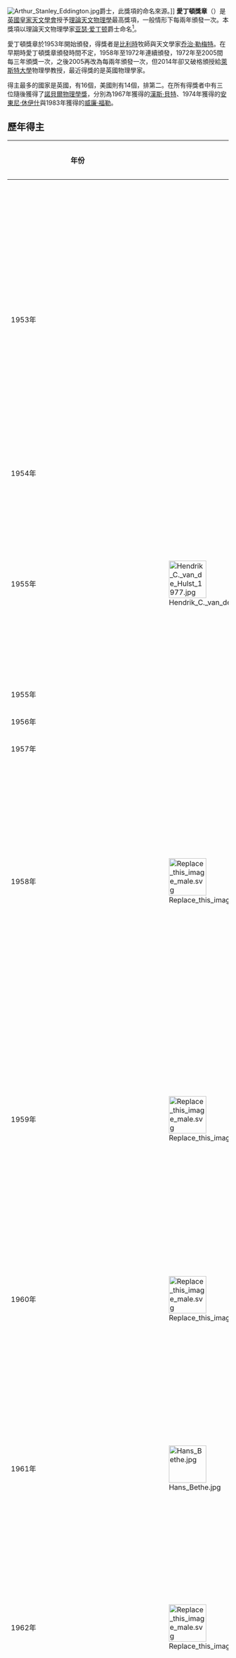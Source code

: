 [[File:Arthur_Stanley_Eddington.jpg|thumb]]爵士，此獎項的命名來源。]]
'''愛丁頓獎章'''（{{lang-en|'''Eddington Medal'''}}）是[[英國皇家天文學會|英國皇家天文學會]]授予[[理論天文學|理論天文物理學]]最高獎項，一般情形下每兩年頒發一次。本獎項以理論天文物理學家[[亚瑟·爱丁顿|亚瑟·爱丁顿]]爵士命名<ref>{{Cite web |url=http://www.ras.org.uk/awards-and-grants/awards/2263-eddington-medal |title=Eddington Medal |accessdate=2015-07-24 |archive-date=2015-07-03 |archive-url=https://web.archive.org/web/20150703124641/http://www.ras.org.uk/awards-and-grants/awards/2263-eddington-medal |dead-url=no }}</ref>。

愛丁頓獎章於1953年開始頒發，得獎者是[[比利時|比利時]]牧師與天文學家[[乔治·勒梅特|乔治·勒梅特]]。在早期時愛丁頓獎章頒發時間不定，1958年至1972年連續頒發，1972年至2005間每三年頒獎一次，之後2005再改為每兩年頒發一次，但2014年卻又破格頒授給[[萊斯特大學|萊斯特大學]]物理學教授{{link-de|安德魯·金恩|Andrew R. King}}，最近得獎的是英國物理學家{{link-en|安東尼·貝爾|Tony Bell (physicist)}}。

得主最多的國家是英國，有16個，美國則有14個，排第二。在所有得獎者中有三位隨後獲得了[[諾貝爾物理學獎|諾貝爾物理學獎]]，分別為1967年獲得的[[漢斯·貝特|漢斯·貝特]]、1974年獲得的[[安東尼·休伊什|安東尼·休伊什]]與1983年獲得的[[威廉·福勒|威廉·福勒]]。

== 歷年得主 ==
{|class="wikitable" style="text-align:center;" border="1" cellspacing="0" width="100%" style=" "
|-
! 年份
! colspan=2|获奖者
! 国籍
! 主要成就
! 註釋
|-
|1953年
|
|[[乔治·勒梅特|乔治·勒梅特]]
|{{BEL}}
|[[弗里德曼-勒梅特-羅伯遜-沃爾克度規|弗里德曼-勒梅特-羅伯遜-沃爾克度規]]，並由此指出宇宙最初起源於一個「原始原子」的爆炸且一直膨脹。
|<ref>{{Cite web |url=http://articles.adsabs.harvard.edu/full/1953MNRAS.113....2L |title=Announcement of Eddington Medal award |access-date=2012-01-01 |archive-date=2021-04-18 |archive-url=https://web.archive.org/web/20210418011008/http://articles.adsabs.harvard.edu/full/1953MNRAS.113....2L |dead-url=no }}</ref>
|-
|1954年
|colspan="5" align="center"|沒有頒發
|-
|1955年
|[[File:Hendrik_C._van_de_Hulst_1977.jpg|85px]]
|[[亨德里克·范德胡斯特|亨德里克·范德胡斯特]]
|{{NLD}}
|預測出中性氫原子會發出因能階變化而產生的[[電磁波|電磁波]][[譜線|譜線]]，即[[21公分線|21公分線]]。
|<ref>{{Cite web |url=http://adsabs.harvard.edu//full/seri/MNRAS/0115//0000202.000.html |title=Address on the award of the Eddington Medal to Professor H. C. van de Hulst |accessdate=2012-01-01 |archive-date=2012-03-09 |archive-url=https://web.archive.org/web/20120309153740/http://adsabs.harvard.edu//full/seri/MNRAS/0115//0000202.000.html |dead-url=no }}</ref>
|-
|1955年
|rowspan="3" colspan="5" align="center"|沒有頒發
|-
|1956年
|-
|1957年
|-
|1958年
|[[File:Replace_this_image_male.svg|85px]]
|{{link-en|賀瑞斯·巴布科|Horace W. Babcock}}
|{{USA}}
|提出使用[[自適應光學|可變形鏡以改進光學系統性能的技術]]與[[巴布科模型|解釋觀測到的太陽磁場和黑子形成機制的模型]]。
|<ref>{{Cite web |url=http://adsabs.harvard.edu//full/seri/MNRAS/0118//0000404.000.html |title=Society Business: Address on award of Eddington Medal |accessdate=2012-01-01 |archive-date=2012-03-09 |archive-url=https://web.archive.org/web/20120309153757/http://adsabs.harvard.edu//full/seri/MNRAS/0118//0000404.000.html |dead-url=no }}</ref>
|-
|1959年
|[[File:Replace_this_image_male.svg|85px]]
|[[詹姆斯·史丹利·希伊|詹姆斯·史丹利·希伊]]
|{{UK}}
|發現太陽會散發出無線電波，奠定了[[射電天文學|射電天文學]]的基礎，同時亦發現[[天鵝座|天鵝座]]存在[[天鵝座X-1|河外射電源]]。
|<ref>{{Cite web |url=http://adsabs.harvard.edu//full/seri/MNRAS/0119//0000447.000.html |title=Society Business: Eddington Medal, Address on award of |accessdate=2012-01-01 |archive-date=2012-03-09 |archive-url=https://web.archive.org/web/20120309153801/http://adsabs.harvard.edu//full/seri/MNRAS/0119//0000447.000.html |dead-url=no }}</ref>
|-
|1960年
|[[File:Replace_this_image_male.svg|85px]]
|{{link-en|羅伯特·德斯芙爾特·阿特金森|Robert d'Escourt Atkinson}}
|{{UK}}
|根據[[伽莫夫|伽莫夫]]的理論提出[[恆星核合成|恆星能發生核聚變]]。
|<ref>{{Cite web |url=http://adsabs.harvard.edu//full/seri/QJRAS/0001//0000026.000.html |title=The award of The Eddington Medal to Dr R. d'E. Atkinson (address) |accessdate=2012-01-01 |archive-date=2012-03-09 |archive-url=https://web.archive.org/web/20120309153811/http://adsabs.harvard.edu//full/seri/QJRAS/0001//0000026.000.html |dead-url=no }}</ref>
|-
|1961年
|[[File:Hans_Bethe.jpg|85px]]
|[[File:Nobel_prize_medal.svg|20px]][[汉斯·贝特|汉斯·贝特]]
|{{USA}}
|恆星中能源產生的研究，解釋了為什麼恆星能長時間向外釋放巨大的能量的問題。
|<ref>{{Cite web |url=http://adsabs.harvard.edu//full/seri/QJRAS/0002//0000107.000.html |title=The award of The Eddington Medal to Professor H. A. Bethe (address) |accessdate=2012-01-01 |archive-date=2012-03-09 |archive-url=https://web.archive.org/web/20120309153818/http://adsabs.harvard.edu//full/seri/QJRAS/0002//0000107.000.html |dead-url=no }}</ref>
|-
|1962年
|[[File:Replace_this_image_male.svg|85px]]
|[[安德烈·拉勒曼德|安德烈·拉勒曼德]]
|{{FRA}}
|把[[光電倍增管|光電倍增管]]應用在天文學之上。
|<ref>{{Cite web |url=http://adsabs.harvard.edu//full/seri/QJRAS/0003//0000084.000.html |title=The award of The Eddington Medal to Professor André Lallemand (address) |accessdate=2012-01-01 |archive-date=2012-03-09 |archive-url=https://web.archive.org/web/20120309153826/http://adsabs.harvard.edu//full/seri/QJRAS/0003//0000084.000.html |dead-url=no }}</ref> 
|-
|rowspan=2 nowrap|1963年
|[[File:Replace_this_image_male.svg|85px]]
|[[艾伦·桑德奇|艾伦·桑德奇]]
|{{USA}}
|發現[[類星體|類星體]]且確定了第一個較為精確的[[哈勃常數|哈勃常數]]和[[宇宙的年齡|宇宙的年齡]]的數值。
|rowspan=2|<ref>{{Cite web |url=http://adsabs.harvard.edu//full/seri/QJRAS/0004//0000180.000.html |title=Award of Eddington Medal jointly to A. R. Sandage and M. Schwarzschild (address) |accessdate=2012-01-01 |archive-date=2012-03-09 |archive-url=https://web.archive.org/web/20120309153831/http://adsabs.harvard.edu//full/seri/QJRAS/0004//0000180.000.html |dead-url=no }}</ref>
|-
|
|[[馬丁·史瓦西|馬丁·史瓦西]]
|{{USA}}
|恆星結構和恆星演化的研究，使用同溫層望遠鏡觀測天文的第一人，也因此確認了太陽大氣層中的對流存在。
|-
|rowspan=2 nowrap|1964年
|[[File:Replace_this_image_male.svg|85px]]
|[[赫伯特·弗里德曼|赫伯特·弗里德曼]]
|{{USA}}
|提出把美國的[[探空火箭|探空火箭]]應用到天文學、[[太陽物理學|太陽物理學]]和[[高層大氣物理學|高層大氣物理學]]的先驅。
|rowspan=2|<ref>{{Cite web |url=http://adsbit.harvard.edu//full/seri/QJRAS/0005//0000108.000.html |title=Tousey, R., awarded Eddington Medal |accessdate=2012-01-01 |archive-date=2012-01-28 |archive-url=https://web.archive.org/web/20120128112919/http://adsbit.harvard.edu//full/seri/QJRAS/0005//0000108.000.html |dead-url=no }}</ref> 
|-
|[[File:Replace_this_image_male.svg|85px]]
|[[理查德·圖西|理查德·圖西]]
|{{USA}}
|提出從太空觀察太陽的第一人，曾用從[[納粹德國|納粹德國]]奪得的[[V-2火箭|V-2火箭]]拍攝出太陽的[[紫外|紫外]]線光譜的第一張照片。
|-
|rowspan=2 nowrap|1965年
|[[File:Replace_this_image_male.svg|85px]]
|[[羅伯特·龐德|羅伯特·龐德]]
|{{USA}}
|[[核磁共振|核磁共振]]與支持[[愛因斯坦|愛因斯坦]][[廣義相對論|廣義相對論]]的{{link-en|龐德–雷布卡實驗|Pound–Rebka experiment}}的提出者之一。
|rowspan=2|<ref>{{Cite web |url=http://adsabs.harvard.edu//full/seri/QJRAS/0006//0000123.000.html |title=Pound, R. V., awarded Eddington Medal |accessdate=2012-01-01 |archive-date=2012-03-09 |archive-url=https://web.archive.org/web/20120309153835/http://adsabs.harvard.edu//full/seri/QJRAS/0006//0000123.000.html |dead-url=no }}</ref>
|-
|[[File:Replace_this_image_male.svg|85px]]
|[[格倫·雷布卡|格倫·雷布卡]]
|{{USA}}
|{{link-en|龐德–雷布卡實驗|Pound–Rebka experiment}}的提出者之一，曾使用[[穆斯堡爾效應|穆斯堡爾效應]]來測量地球[[重力場|重力場]]中的[[伽瑪射線|伽瑪射線]]中的[[重力紅移|重力紅移]]。
|- 
|1966年 
|[[File:Replace_this_image_male.svg|85px]]
|[[鲁珀特·维尔特|鲁珀特·维尔特]]
|{{USA}}<br>{{DEU}}
|對九大行星的大氣層的研究，提出金星大氣層為由甲醛霧組成，並認為金星大氣層的二氧化碳困住了熱量，這種現象後來被稱為[[溫室效應|溫室效應]]。
|<ref>{{Cite web |url=http://adsbit.harvard.edu//full/seri/QJRAS/0007//0000120.000.html |title=Award of Eddington Medal to R. Wildt (address) |accessdate=2012-01-01 |archive-date=2019-06-09 |archive-url=https://web.archive.org/web/20190609214838/http://adsbit.harvard.edu//full/seri/QJRAS/0007//0000120.000.html |dead-url=no }}</ref>
|-
|1967年
|[[File:Robert_F._Christy_Los_Alamos_ID.png|85px]]
|{{link-en|羅伯特·克里斯蒂|Robert F. Christy}}
|{{CAN}}<br>{{USA}}
|解釋了[[造父變星|造父變星]]與[[天琴座RR型變星|天琴座RR型變星]]為何會變光的問題。
|<ref>{{Cite web |url=http://adsbit.harvard.edu//full/seri/QJRAS/0008//0000129.000.html |title=Award of Eddington Medal to R. F. Christy (address) |accessdate=2012-01-01 |archive-date=2012-01-28 |archive-url=https://web.archive.org/web/20120128102846/http://adsbit.harvard.edu//full/seri/QJRAS/0008//0000129.000.html |dead-url=no }}</ref> 
|-
|rowspan=2 nowrap|1968年
|[[File:Replace_this_image_male.svg|85px]]
|{{link-en|羅伯特·漢伯里·布朗|Robert Hanbury Brown}}
|{{UK}}
|對雷達的發展有著顯著的貢獻，在[[射電天文學|射電天文學]]領域進行了開創性的工作。同時也是[[納拉布里恆星強度干涉儀|納拉布里恆星強度干涉儀]]的主要設計者與[[漢伯里·布朗及特維斯效應|漢伯里·布朗及特維斯效應]]的提出者之一。
|rowspan=2|<ref>{{Cite web |url=http://adsbit.harvard.edu//full/seri/QJRAS/0009//0000277.000.html |title=Award of Eddington Medal to Robert Hanbury Brown and Richard Quintin Twiss (address) |accessdate=2012-01-01 |archive-date=2012-01-28 |archive-url=https://web.archive.org/web/20120128110944/http://adsbit.harvard.edu//full/seri/QJRAS/0009//0000277.000.html |dead-url=no }}</ref>
|-
|[[File:Replace_this_image_male.svg|85px]]
|{{link-en|理查德·特威斯|Richard Q. Twiss}}
|{{UK}}
|[[漢伯里·布朗及特維斯效應|漢伯里·布朗及特維斯效應]]的提出者之一。
|-
|1969年
|[[File:Replace_this_image_male.svg|85px]]
|[[File:Nobel_prize_medal.svg|20px]][[安东尼·休伊什|安东尼·休伊什]]
|{{UK}}
|發現[[脈衝星|脈衝星]]與對[[合成孔徑雷達|合成孔徑雷達]]發展的貢獻。
|<ref>{{Cite web |url=http://adsabs.harvard.edu//full/seri/QJRAS/0010//0000095.000.html |title=Meetings of the Society. |accessdate=2012-01-01 |archive-date=2012-03-09 |archive-url=https://web.archive.org/web/20120309153847/http://adsabs.harvard.edu//full/seri/QJRAS/0010//0000095.000.html |dead-url=no }}</ref>
|-
|1970年
|[[File:Replace_this_image_male.svg|85px]]
|[[林忠四郎|林忠四郎]]
|{{JPN}}
|[[林軌跡|林軌跡]]和[[林極限|林極限]]的提出者，且以{{link-en|αβγ理論|Alpher–Bethe–Gamow paper}}為基礎改進了太初核合成的模型。
|<ref>{{Cite web |url=http://adsabs.harvard.edu//full/seri/QJRAS/0011//0000088.000.html |title=C. Hayashi received the Eddington Medal of the Royal Astronomical Society. |accessdate=2012-01-01 |archive-date=2012-03-09 |archive-url=https://web.archive.org/web/20120309153905/http://adsabs.harvard.edu//full/seri/QJRAS/0011//0000088.000.html |dead-url=no }}</ref> 
|-
|1971年
|[[File:Replace_this_image_male.svg|85px]]
|{{link-en|德斯蒙德·金–希爾|Desmond King-Hele}}
|{{UK}}
|通過衛星軌道的數據研究地球重力場與高層大氣的貢獻。
|<ref>{{Cite web |url=http://adsbit.harvard.edu//full/seri/QJRAS/0012//0000138.000.html |title=8D. G. King-Hele received the Eddington Medal. |accessdate=2012-01-01 |archive-date=2012-01-28 |archive-url=https://web.archive.org/web/20120128121600/http://adsbit.harvard.edu//full/seri/QJRAS/0012//0000138.000.html |dead-url=no }}</ref> 
|-
|1972年
|[[File:Replace_this_image_male.svg|85px]]
|[[保羅·勒杜|保羅·勒杜]]
|{{BEL}}
|對[[不穩定性#恆星系統的不穩定性|恆星穩定性]]的研究。
|<ref>{{Cite web |url=http://adsbit.harvard.edu//full/seri/QJRAS/0013//0000485.000.html |title=P. Ledoux received the Eddington Medal. |accessdate=2012-01-01 |archive-date=2012-01-28 |archive-url=https://web.archive.org/web/20120128120045/http://adsbit.harvard.edu//full/seri/QJRAS/0013//0000485.000.html |dead-url=no }}</ref>
|-
|1973年
|rowspan="2" colspan="5" align="center"|沒有頒發
|-
|1974年
|-
|rowspan=2 nowrap|1975年
|[[File:Stephen_Hawking.StarChild.jpg|85px]]
|[[史蒂芬·霍金|史蒂芬·霍金]]
|{{UK}}
|[[潘洛斯–霍金奇性定理|潘洛斯–霍金奇性定理]]的提出者之一與對[[黑洞|黑洞]]會發射輻射的理論性預測，即[[霍金輻射|霍金輻射]]。
|rowspan=2|<ref>{{Cite web |url=http://adsabs.harvard.edu//full/seri/QJRAS/0016//0000359.000.html |title=Presidential Addresses on the Society's Awards |accessdate=2012-01-01 |archive-date=2012-03-09 |archive-url=https://web.archive.org/web/20120309153929/http://adsabs.harvard.edu//full/seri/QJRAS/0016//0000359.000.html |dead-url=no }}</ref>
|-
|[[File:Roger_Penrose_9671.JPG|85px]]
|[[羅傑·潘洛斯|羅傑·潘洛斯]]
|{{UK}}
|[[扭量理論|扭量理論]]、[[宇宙審查假說|宇宙審查假說]]與[[彭羅斯圖|潘洛斯圖]]的提出者，[[潘洛斯–霍金奇性定理|潘洛斯–霍金奇性定理]]的提出者之一。
|-
|1976年
|rowspan="2" colspan="5" align="center"|沒有頒發
|-
|1977年
|-
|1978年
|[[File:William_A._Fowler_Los_Alamos_ID.png|85px]]
|[[File:Nobel_prize_medal.svg|20px]][[威廉·福勒|威廉·福勒]]
|{{USA}}
|對恆星內部通過[[核合成|核合成]]的反應而形成元素的過程與宇宙化學元素分布的解釋的研究。
|<ref>{{Cite web |url=http://adsbit.harvard.edu//full/seri/QJRAS/0020//0000003.000.html |title=W. Fowler received the Eddington Medal. |accessdate=2012-01-01 |archive-date=2012-01-28 |archive-url=https://web.archive.org/web/20120128104220/http://adsbit.harvard.edu//full/seri/QJRAS/0020//0000003.000.html |dead-url=no }}</ref>
|- 
|1979年
|rowspan="2" colspan="5" align="center"|沒有頒發
|-
|1980年
|-
|1981年
|[[File:Jim_Peebles.jpg|85px]]
|[[吉姆·皮布爾斯|吉姆·皮布爾斯]]
|{{CAN}}<br>{{USA}}
|對[[大爆炸|大爆炸]]與[[暗能量|暗能量]]等範疇的重要貢獻，曾與[[拉爾夫·阿爾菲|拉爾夫·阿爾菲]]、[[羅伯特·赫爾曼|羅伯特·赫爾曼]]等人預測出[[宇宙微波背景輻射|宇宙微波背景輻射]]的存在。
|<ref>{{Cite web |url=http://adsbit.harvard.edu//full/seri/QJRAS/0022//0000350.000.html |title=Peebles, P.J.E. / 1981 Eddington Medal / 1981MAY8 / Address of President |accessdate=2012-01-01 |archive-date=2012-01-28 |archive-url=https://web.archive.org/web/20120128111009/http://adsbit.harvard.edu//full/seri/QJRAS/0022//0000350.000.html |dead-url=no }}</ref>
|- 
|1982年
|rowspan="2" colspan="5" align="center"|沒有頒發
|-
|1983年
|-
|1984年
|[[File:Replace_this_image_male.svg|85px]]
|[[唐納德·林登貝爾|唐納德·林登貝爾]]
|{{UK}}
|[[星系|星系]]中心有[[超大質量黑洞|超大質量黑洞]]的提出者，[[巨引源|巨引源]]的存在與星系的形成是大範圍單一雲氣經過動力塌縮而形成的提出者之一。
|<ref>{{Cite web |url=http://adsbit.harvard.edu//full/seri/QJRAS/0025//0000231.000.html |title=Presentation of the Eddington Medal to Lynden-Bell 1984FEB10 |accessdate=2012-01-01 |archive-date=2012-01-28 |archive-url=https://web.archive.org/web/20120128124327/http://adsbit.harvard.edu//full/seri/QJRAS/0025//0000231.000.html |dead-url=no }}</ref> 
|-
|1987年
|[[File:Bohdan_Paczyński.jpg|85px]]
|[[玻丹·帕琴斯基|玻丹·帕琴斯基]]
|{{POL}}
|對[[重力透鏡|重力透鏡]]與[[變星|變星]]等範疇的研究，[[重力微透鏡|重力微透鏡]]和[[伽瑪射線暴|伽瑪射線暴]]的距離是在整個宇宙的尺度上的提出者。
|<ref>{{Cite web |url=http://adsbit.harvard.edu//full/seri/QJRAS/0029//0000097.000.html |title=Eddington Medal to Paczynski 1987OCT9 |accessdate=2012-01-01 |archive-date=2012-01-28 |archive-url=https://web.archive.org/web/20120128124759/http://adsbit.harvard.edu//full/seri/QJRAS/0029//0000097.000.html |dead-url=no }}</ref>
|- 
|1988年
|rowspan="2" colspan="5" align="center"|沒有頒發
|-
|1989年
|-
|1990年
|[[File:Replace_this_image_male.svg|85px]]
|[[艾科·伊本|艾科·伊本]]
|{{USA}}
|對恆星模型與演化理論的貢獻，[[漸近巨星分支|漸近巨星分支]]熱脈動模型的提出者。
|<ref>{{Cite web |url=http://adsbit.harvard.edu//full/seri/QJRAS/0032//0000353.000.html |title=R.A.S. Eddington Medal to Iben-Jr - 1991MAY10 |accessdate=2012-01-01 |archive-date=2012-01-28 |archive-url=https://web.archive.org/web/20120128111155/http://adsbit.harvard.edu//full/seri/QJRAS/0032//0000353.000.html |dead-url=no }}</ref> 
|- 
|1991年
|rowspan="2" colspan="5" align="center"|沒有頒發
|-
|1992年
|-
|1993年
|[[File:Replace_this_image_male.svg|85px]]
|{{link-en|里昂·梅斯特爾|Leon Mestel}}
|{{UK}}
|對恆星磁性與天體物理學領域的[[磁流體力學|磁流體力學]]的研究，「梅斯特爾盤」的提出者。
|<ref>{{Cite web |url=http://adsbit.harvard.edu//full/seri/QJRAS/0034//0000275.000.html |title=Eddington Medal to Mestel |accessdate=2018-07-03 |archive-date=2019-06-08 |archive-url=https://web.archive.org/web/20190608234748/http://adsbit.harvard.edu//full/seri/QJRAS/0034//0000275.000.html |dead-url=no }}</ref>
|- 
|1994年
|rowspan="2" colspan="5" align="center"|沒有頒發
|-
|1995年
|-
|1996年
|[[File:AlanGuthCambridge.jpg|85px]]
|[[阿兰·古斯|阿兰·古斯]]
|{{USA}}
|創立[[宇宙學|宇宙學]]中的[[暴脹模型|暴脹模型]]，以解釋為什麼宇宙中不存在[[磁單極子|磁單極子]]。
|<ref>{{cite journal | url=http://www.sciencedirect.com/science/article/pii/S0016003201000461 | doi=10.1016/S0016-0032(01)00046-1 | volume=339 | title=The 2001 Benjamin Franklin medal in physics presented to Alan Guth, Ph.D. of Cambridge, Massachusetts | journal=Journal of the Franklin Institute | pages=303–305 | access-date=2015-07-24 | archive-date=2015-09-24 | archive-url=https://web.archive.org/web/20150924152725/http://www.sciencedirect.com/science/article/pii/S0016003201000461 | dead-url=no }}</ref>
|- 
|1997年
|rowspan="2" colspan="5" align="center"|沒有頒發
|-
|1998年
|-
|1999年
|[[File:Replace_this_image_male.svg|85px]]
|[[羅傑·布蘭福德|羅傑·布蘭福德]]
|{{UK}}
|[[布蘭德福–日納傑過程|布蘭福德–日納傑過程]]的提出者之一。
|<ref name=winners>{{Cite web |url=http://www.ras.org.uk/images/stories/awards/winners/eddington_medallists.pdf |title=Eddington Medal Winners |accessdate=2015-07-24 |archive-date=2015-09-24 |archive-url=https://web.archive.org/web/20150924084824/http://www.ras.org.uk/images/stories/awards/winners/eddington_medallists.pdf |dead-url=yes }}</ref>

|- 
|2000年
|rowspan="2" colspan="5" align="center"|沒有頒發
|-
|2001年
|-
|2002年
|[[File:Replace_this_image_male.svg|85px]]
|[[道格拉斯·高夫|道格拉斯·高夫]]
|{{UK}}
|對[[太陽物理學|太陽物理學]]與[[變星|變星]]的研究。
|<ref name=winners/>
|-
|2003年
|rowspan="2" colspan="5" align="center"|沒有頒發
|-
|2004年
|-
|2005年
|[[File:Replace_this_image_male.svg|85px]]
|[[魯道夫·基彭哈恩|魯道夫·基彭哈恩]]
|{{DEU}}
|以數值計算研究[[恆星結構|恆星結構]]和[[恆星演化|恆星演化]]的貢獻。
|<ref name=winners/>
|-
|2006年
|colspan="5" align="center"|沒有頒發
|-
|2007年
|[[File:Replace_this_image_male.svg|85px]]
|{[[伊戈尔·德米特里耶維奇·诺維科夫|伊戈尔·德米特里耶維奇·诺維科夫]]
|{{RUS}}
|[[諾維科夫自洽性原則|諾維科夫自洽性原則]]的提出者。
|<ref name=winners/>
|-
|2008年
|colspan="5" align="center"|沒有頒發
|-
|2009年
|[[File:Replace_this_image_male.svg|85px]]
|[[詹姆斯·E·普林格尔|詹姆斯·E·普林格尔]]
|{{UK}}
|對天體物理學領域的[[流體動力學|流體動力學]]和[[吸積盤|吸積盤]]的研究。
|<ref name=winners/>
|-
|2010年
|colspan="5" align="center"|沒有頒發
|-
|2011年
|[[File:Replace_this_image_male.svg|85px]]
|[[吉勒·夏布里埃|吉勒·夏布里埃]]
|{{FRA}}
|對[[棕矮星|棕矮星]]的發展與結構的貢獻。
|<ref name=winners/>
|-
|2012年
|colspan="5" align="center"|沒有頒發
|-
|2013年
|[[File:James_Binney.jpeg|85px]]
|{{link-en|詹姆斯·賓尼|James Binney}}
|{{UK}}
|對銀河系與[[河外星系|河外星系]]等範疇的貢獻。
|<ref>{{Cite web |url=http://www.ras.org.uk/news-and-press/224-news-2013/2211-2013-winners-of-the-ras-awards-medals-and-prizes |title=2013 winners of the RAS awards, medals and prizes |access-date=2013-01-12 |archive-url=https://web.archive.org/web/20130120022826/http://www.ras.org.uk/news-and-press/224-news-2013/2211-2013-winners-of-the-ras-awards-medals-and-prizes |archive-date=2013-01-20 |dead-url=yes }}</ref>
|-
|2014年
|[[File:Replace_this_image_male.svg|85px]]
|{{link-en|安德魯·金恩|Andrew R. King}}
|{{UK}}
|對相對論宇宙學與[[黑洞|黑洞]]等範疇的貢獻。
|<ref>[http://www.ras.org.uk/awards-and-grants/awards/2379-winners-of-the-2014-awards-medals-and-prizes Winners of the 2014 awards, medals and prizes - full details] {{webarchive|url=https://web.archive.org/web/20161027102259/http://www.ras.org.uk/awards-and-grants/awards/2379-winners-of-the-2014-awards-medals-and-prizes |date=2016-10-27 }}</ref>
|-
|2015年
|[[File:Sunyaev.jpg|85px]]
|[[拉希德·苏尼亚耶夫|拉希德·苏尼亚耶夫]]
|{{RUS}}
|[[吸積盤|吸積盤]]理論的開拓者，[[蘇尼亞耶夫-澤爾多維奇效應|蘇尼亞耶夫-澤爾多維奇效應]]的提出者之一。
|<ref>{{Cite web |url=http://www.ras.org.uk/news-and-press/2552-2015-winners-of-the-ras-awards-medals-and-prizes |title=2015 winners of the RAS awards, medals and prizes |access-date=2015-01-09 |archive-url=https://web.archive.org/web/20150110101806/http://www.ras.org.uk/news-and-press/2552-2015-winners-of-the-ras-awards-medals-and-prizes |archive-date=2015-01-10 |dead-url=yes }}</ref> 
|-
|2016年
|[[File:Replace_this_image_male.svg|85px]]

|{{link-en|安東尼·貝爾|Tony Bell (physicist)}}

|{{UK}}
|對天體物理學中的帶電粒子加速理論的開創性研究。
|<ref name="IOPEddington">{{cite web |url=http://www.iop.org/news/16/jan/page_66846.html |title=Royal Astronomical Society medals go to IOP members |work=2016 News |publisher=[[Institute_of_Physics|Institute of Physics]] |accessdate=2016-01-25 |archive-date=2017-01-14 |archive-url=https://web.archive.org/web/20170114165152/http://www.iop.org/news/16/jan/page_66846.html |dead-url=no }}</ref>
|-
|2017年
|
|[[Cathie_Clarke|Cathie Clarke]]
|
|
|<ref name="winner_2017">{{cite web | url=http://www.ras.org.uk/news-and-press/2943-ras-honours-leading-astronomers-and-geophysicists-2017 | title=RAS honours leading astronomers and geophysicists | date=January 11, 2017 | access-date=January 17, 2017 | publisher=Royal Astronomical Society | archive-date=2018-06-30 | archive-url=https://web.archive.org/web/20180630000255/http://www.ras.org.uk/news-and-press/2943-ras-honours-leading-astronomers-and-geophysicists-2017 | dead-url=no }}</ref>
|-
|2018年
|
|[[Claudia_Maraston|Claudia Maraston]]
|
|
|<ref>{{Cite web |url=http://www.icg.port.ac.uk/2018/01/ras-eddington-prize-claudia-maraston/ |title=ras-2018-eddington-prize-claudia-maraston |accessdate=2018-06-29 |archive-date=2018-06-30 |archive-url=https://web.archive.org/web/20180630000041/http://www.icg.port.ac.uk/2018/01/ras-eddington-prize-claudia-maraston/ |dead-url=no }}</ref>
|}

== 參考資料 ==
{{reflist|2}}

== 外部連結 ==
{{portal box|英國|天文學}}
* [http://www.ras.org.uk 英國皇家天文學會官方網站] {{Wayback|url=http://www.ras.org.uk/ |date=20040218135728 }}
* [http://www.ras.org.uk/images/stories/awards/winners/eddington_medallists.pdf 全數得獎者] {{Wayback|url=http://www.ras.org.uk/images/stories/awards/winners/eddington_medallists.pdf |date=20150924084824 }}
{{爱丁顿奖章获得者}}{{英国皇家天文学会}}
[[Category:天文獎項|E]]
[[Category:物理獎項|E]]
[[Category:1953年建立的獎項|E]]
